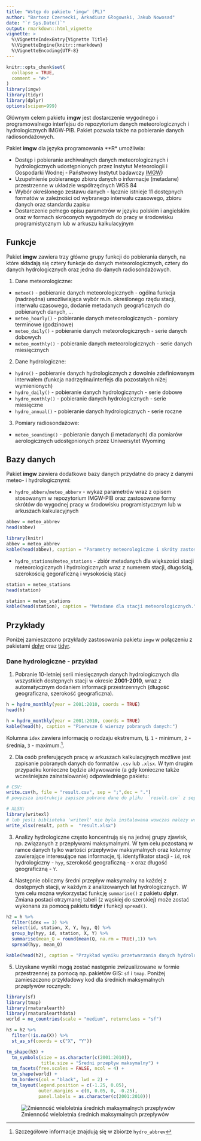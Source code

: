 ```yaml
---
title: "Wstęp do pakietu 'imgw' (PL)"
author: "Bartosz Czernecki, Arkadiusz Głogowski, Jakub Nowosad"
date: "`r Sys.Date()`"
output: rmarkdown::html_vignette
vignette: >
  %\VignetteIndexEntry{Vignette Title}
  %\VignetteEngine{knitr::rmarkdown}
  %\VignetteEncoding{UTF-8}
---
```


```r
knitr::opts_chunk$set(
  collapse = TRUE,
  comment = "#>"
)
library(imgw)
library(tidyr)
library(dplyr)
options(scipen=999)
```

Głównym celem pakietu **imgw** jest dostarczenie wygodnego i programowalnego interfejsu do repozytorium danych meteorologicznych i hydrologicznych IMGW-PIB. 
Pakiet pozwala także na pobieranie danych radiosondażowych.

Pakiet **imgw** dla języka programowania **R* umożliwia:

- Dostęp i pobieranie archiwalnych danych meteorologicznych i hydrologicznych udostępnionych przez Instytut Meteorologii i Gospodarki Wodnej - Państwowy Instytut badawczy [IMGW](https://dane.imgw.pl/))
- Uzupełnienie pobieranego zbioru danych o informacje (metadane) przestrzenne w układzie współrzędnych WGS 84
- Wybór określonego zestawu danych - łącznie istnieje 11 dostępnych formatów w zależności od wybranego interwału czasowego, zbioru danych oraz standardu zapisu 
- Dostarczenie pełnego opisu parametrów w języku polskim i angielskim oraz w formach skróconych wygodnych do pracy w środowisku programistycznym lub w arkuszu kalkulacyjnym
<!--co jeszcze>-->

## Funkcje

Pakiet **imgw** zawiera trzy główne grupy funkcji do pobierania danych, na które składają się cztery funkcje do danych meteorologicznych, cztery do danych hydrologicznych oraz jedna do danych radiosondażowych.

1. Dane meteorologiczne:

- `meteo()` - pobieranie danych meteorologicznych - ogólna funkcja (nadrzędna) umożliwiająca wybór m.in. określonego rzędu stacji, interwału czasowego, dodanie metadanych geograficznych do pobieranych danych, ... 
- `meteo_hourly()` - pobieranie danych meteorologicznych - pomiary terminowe (godzinowe)
- `meteo_daily()` - pobieranie danych meteorologicznych - serie danych dobowych
- `meteo_monthly()` - pobieranie danych meteorologicznych - serie danych miesięcznych

2. Dane hydrologiczne: 

- `hydro()` - pobieranie danych hydrologicznych z dowolnie zdefiniowanym interwałem (funkcja nadrzędna/interfejs dla pozostałych niżej wymienionych)
- `hydro_daily()` - pobieranie danych hydrologicznych - serie dobowe
- `hydro_monthly()` - pobieranie danych hydrologicznych - serie miesięczne
- `hydro_annual()` - pobieranie danych hydrologicznych - serie roczne

3. Pomiary radiosondażowe:

- `meteo_sounding()` - pobieranie danych (i metadanych) dla pomiarów aerologicznych udostępnionych przez Uniwersytet Wyoming

## Bazy danych

Pakiet **imgw** zawiera dodatkowe bazy danych przydatne do pracy z danymi meteo- i hydrologicznymi:

- `hydro_abberv`/`meteo_abberv` - wykaz parametrów wraz z opisem stosowanym w repozytorium IMGW-PIB oraz zastosowane formy skrótów do wygodnej pracy w środowisku programistycznym lub w arkuszach kalkulacyjnych

```r
abbev = meteo_abbrev
head(abbev)
```

```r
library(knitr)
abbev = meteo_abbrev
kable(head(abbev), caption = "Parametry meteorologiczne i skróty zastosowane w pakiecie.")
```

- `hydro_stations`/`meteo_stations` - zbiór metadanych dla większości stacji meteorologicznych i hydrologicznych wraz z numerem stacji, długością, szerokością gegoraficzną i wysokością stacji

```r
station = meteo_stations
head(station)
```

```r
station = meteo_stations
kable(head(station), caption = "Metadane dla stacji meteorologicznych.")
```

## Przykłady

Poniżej zamieszczono przykłady zastosowania pakietu `imgw` w połączeniu z pakietami  [dplyr](https://cran.r-project.org/web/packages/dplyr/vignettes/dplyr.html) oraz [tidyr](https://cran.r-project.org/web/packages/tidyr/vignettes/tidy-data.html).

### Dane hydrologiczne - przykład

1. Pobranie 10-letniej serii miesięcznych danych hydrologicznych dla wszystkich dostępnych stacji w okresie **2001-2010**, wraz z automatycznym dodaniem informacji przestrzennych (długość geograficzna, szerokość geograficzna).

```r
h = hydro_monthly(year = 2001:2010, coords = TRUE)
head(h)
```

```r
h = hydro_monthly(year = 2001:2010, coords = TRUE)
kable(head(h), caption = "Pierwsze 6 wierszy pobranych danych:")
```


Kolumna `idex` zawiera informację o rodzaju ekstremum, tj. `1` -  minimum, `2` - średnia,  `3` - maximum.^[Szczegółowe informacje  znajdują się w zbiorze `hydro_abbrev`].

2. Dla osób preferujących pracę w arkuszach kalkulacyjnych możliwe jest zapisanie pobranych danych do formatów `.csv` lub `.xlsx`. W tym  drugim przypadku konieczne będzie aktywowanie (a gdy konieczne także wcześniejsze zainstalowanie) odpowiedniego pakietu:

```r
# CSV:
write.csv(h, file = "result.csv", sep = ";",dec = ".")
# powyzsza instrukcja zapisze pobrane dane do pliku  `result.csv` z separatoratorem dla kolumn `;` i miejscem dziesietnym `.` 

# XLSX:
library(writexl)
# lub jesli biblioteka 'writexl' nie byla instalowana wowczas nalezy wczesniej wywolac komende: install.packages("writexl")
write_xlsx(result, path =  "result.xlsx")
```

3. Analizy hydrologiczne często koncentrują się na jednej grupy zjawisk, np. związanych z przepływami maksymalnymi.
W tym celu pozostaną w ramce danych tylko wartości przepływów maksymalnych oraz kolumny zawierające interesujące nas informacje, tj. 
identyfikator stacji - `id`, rok hydrologiczny - `hyy`, szerokość geograficzną - `X` oraz długość geograficzną - `Y`.

4. Następnie obliczmy średni przepływ maksymalny na każdej z dostępnych stacji, w każdym z analizowanych lat hydrologicznych. 
W tym celu można wykorzystać funkcję `summarise()` z pakietu **dplyr**. 
Zmiana postaci otrzymanej tabeli (z wąskiej do szerokiej) może zostać wykonana za pomocą pakietu **tidyr** i funkcji `spread()`. 

```r
h2 = h %>%
  filter(idex == 3) %>%
  select(id, station, X, Y, hyy, Q) %>%
  group_by(hyy, id, station, X, Y) %>%
  summarise(mean_Q = round(mean(Q, na.rm = TRUE),1)) %>%
  spread(hyy, mean_Q)
```

```r
kable(head(h2), caption = "Przykład wyniku przetwarzania danych hydrologicznych.")
```

5. Uzyskane wyniki mogą zostać następnie zwizualizowane w formie przestrzennej za pomocą np. pakietów GIS: `sf` i `tmap`. Poniżej zamieszczono przykładowy kod dla średnich maksymalnych przepływów rocznych:

```r
library(sf)
library(tmap)
library(rnaturalearth)
library(rnaturalearthdata)
world = ne_countries(scale = "medium", returnclass = "sf")

h3 = h2 %>% 
  filter(!is.na(X)) %>% 
  st_as_sf(coords = c("X", "Y"))

tm_shape(h3) + 
  tm_symbols(size = as.character(c(2001:2010)),
             title.size = "Średni przepływ maksymalny") +
  tm_facets(free.scales = FALSE, ncol = 4) + 
  tm_shape(world) + 
  tm_borders(col = "black", lwd = 2) +
  tm_layout(legend.position = c(-1.25, 0.05),
            outer.margins = c(0, 0.05, 0, -0.25),
            panel.labels = as.character(c(2001:2010)))
```

![Zmienność wieloletnia średnich maksymalnych przepływów](../../docs/articles/articles/pl_files/figure-html/unnamed-chunk-1-1.png)


